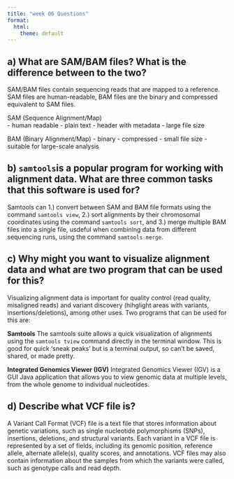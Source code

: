```yaml
---
title: "week 06 Questions"
format:
  html:
    theme: default
---
```


## a)  **What are SAM/BAM files? What is the difference between to the two?**

SAM/BAM files contain sequencing reads that are mapped to a reference. 
SAM files are human-readable, BAM files are the binary and compressed equivalent to SAM files. 

SAM (Sequence Alignment/Map)  
- human readable
- plain text
- header with metadata
- large file size

BAM (Binary Alignment/Map) 
- binary
- compressed
- small file size
- suitable for large-scale analysis

## b)  **`samtools`is a popular program for working with alignment data. What are three common tasks that this software is used for?** 

Samtools can 1.) convert between SAM and BAM file formats using the command `samtools view`, 2.) sort alignments by their chromosomal coordinates using the command `samtools sort`, and 3.) merge multiple BAM files into a single file, usdeful when combining data from different sequencing runs, using the command `samtools merge`.

## c)  **Why might you want to visualize alignment data and what are two program that can be used for this?**

Visualizing alignment data is important for quality control (read quality, misaligned reads) and variant discovery (hihglight areas with variants, insertions/deletions), among other uses. Two programs that can be used for this are:

**Samtools**
The samtools suite allows a quick visualization of alignments using the `samtools tview` command directly in the terminal window. This is good for quick 'sneak peaks' but is a terminal output, so can't be saved, shared, or made pretty. 

**Integrated Genomics Viewer (IGV)** 
Integrated Genomics Viewer (IGV) is a GUI Java application that allows you to view genomic data at multiple levels, from the whole genome to individual nucleotides. 

## d)  **Describe what VCF file is?**

A Variant Call Format (VCF) file is a text file that stores information about genetic variations, such as single nucleotide polymorphisms (SNPs), insertions, deletions, and structural variants. Each variant in a VCF file is represented by a set of fields, including its genomic position, reference allele, alternate allele(s), quality scores, and annotations. VCF files may also contain information about the samples from which the variants were called, such as genotype calls and read depth.



